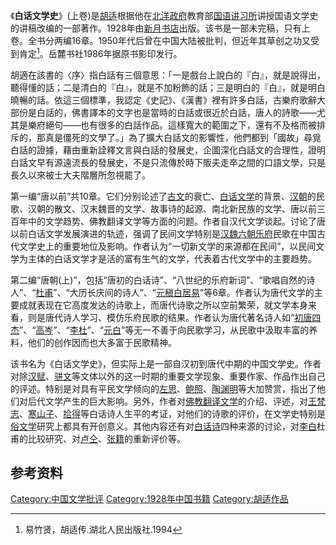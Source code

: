 《'''白话文学史'''》(上卷)是[[胡适|胡适]]根据他在[[北洋政府|北洋政府]]教育部[[国语讲习所|国语讲习所]]讲授国语文学史的讲稿改编的一部著作。1928年由[[新月书店|新月书店]]出版。该书是一部未完稿，只有上卷。全书分两编16章。1950年代后曾在中国大陆被批判，但近年其草创之功又受到肯定<ref>易竹贤，胡适传.湖北人民出版社.1994</ref>。岳麓书社1986年据原书影印发行。

胡適在該書的〈序〉指白話有三個意思：「一是戲台上說白的『白』，就是說得出，聽得懂的話；二是清白的『白』，就是不加粉飾的話；三是明白的『白』，就是明白曉暢的話。依這三個標準，我認定《史記》、《漢書》裡有許多白話，古樂府歌辭大部份是白話的，佛書譯本的文字也是當時的白話或很近於白話，唐人的詩歌——尤其是樂府絕句——也有很多的白話作品。這樣寬大的範圍之下，還有不及格而被排斥的，那真是僵死的文學了。」為了擴大白話文的影響性，他們都到「國故」尋覓白話的證據，藉由重新詮釋文言與白話的發展史，企圖深化白話文的合理性，證明白話文早有源遠流長的發展史，不是只流傳於時下販夫走卒之間的口語文學，只是長久以來被士大夫階層所忽視罷了。

第一编“唐以前”共10章。它们分别论述了[[古文|古文]]的衰亡、[[白话文学|白话文学]]的背景、[[汉朝|汉朝]]的民歌、汉朝的散文、汉末魏晋的文学、故事诗的起源、南北新民族的文学、唐以前三百年中的文学趋势、佛教翻译文学等方面的问题。作者自汉代文学谈起。讨论了唐以前白话文学发展演进的轨迹，强调了民间文学特别是[[汉魏六朝乐府|汉魏六朝乐府]]民歌在中国古代文学史上的重要地位及影响。作者认为“一切新文学的来源都在民间”，以民间文学为主体的白话文学才是活的富有生气的文学，代表着古代文学中的主要趋势。

第二编“唐朝(上)”，包括“唐初的白话诗”、“八世纪的乐府新词”、“歌唱自然的诗人”、“[[杜甫|杜甫]]”、“大历长庆间的诗人”、“[[元稹|元稹]][[白居易|白居易]]”等6章。作者认为唐代文学的主要成就表现在它高度发达的诗歌上，而唐代诗歌之所以空前繁荣，就文学本身来看，则是唐代诗人学习、模仿乐府民歌的结果。作者认为唐代著名诗人如“[[初唐四杰|初唐四杰]]”、“[[高岑|高岑]]”、“[[李杜|李杜]]”、“[[元白|元白]]”等无一不善于向民歌学习，从民歌中汲取丰富的养料，他们的创作因而也大多富于民歌精神。

该书名为《白话文学史》，但实际上是一部自汉初到唐代中期的中国文学史。作者对除[[汉赋|汉赋]]、[[骈文|骈文]]等文体以外的这一时期的重要文学现象、重要作家、作品作出自己的评述。特别是对具有平民文学倾向的[[左思|左思]]、[[鲍照|鲍照]]、[[陶渊明|陶渊明]]等大加赞赏，指出了他们对后代文学产生的巨大影响。另外，作者对[[佛教翻译文学|佛教翻译文学]]的介绍、评述，对[[王梵志|王梵志]]、[[寒山子|寒山子]]、[[拾得|拾得]]等白话诗人生平的考证，对他们的诗歌的评价，在文学史特别是[[俗文学|俗文学]]研究上都具有开创意义。其他内容还有对[[白话诗|白话诗]]四种来源的讨论，对[[李白|李白]]杜甫的比较研究、对[[卢仝|卢仝]]、[[张籍|张籍]]的重新评价等。

==参考资料==
{{reflist}}

[[Category:中国文学批评|Category:中国文学批评]]
[[Category:1928年中国书籍|Category:1928年中国书籍]]
[[Category:胡适作品|Category:胡适作品]]
